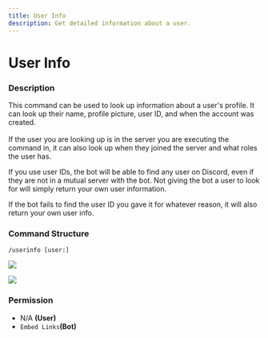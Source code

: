 ```yaml
---
title: User Info
description: Get detailed information about a user.
---
```


# User Info
### Description

This command can be used to look up information about a user's profile. It can look up their name, profile picture, user ID, and when the account was created.\
\
If the user you are looking up is in the server you are executing the command in, it can also look up when they joined the server and what roles the user has.

If you use user IDs, the bot will be able to find any user on Discord, even if they are not in a mutual server with the bot. Not giving the bot a user to look for will simply return your own user information.&#x20;

If the bot fails to find the user ID you gave it for whatever reason, it will also return your own user info.

### Command Structure

```
/userinfo [user:]
```

![](https://i.imgur.com/hMuFT1U.png)

![](https://i.imgur.com/cB1ABiH.png)

### **Permission**

* N/A **(User)**
* `Embed Links`**(Bot)**
